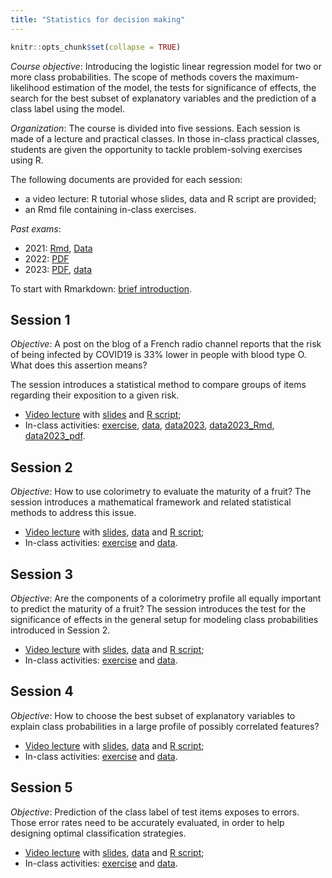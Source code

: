 ```yaml
---
title: "Statistics for decision making"
---
```


```r
knitr::opts_chunk$set(collapse = TRUE)
```

*Course objective*: Introducing the logistic linear regression model for two or more class probabilities. The scope of methods covers the maximum-likelihood estimation of the model, the tests for significance of effects, the search for the best subset of explanatory variables and the prediction of a class label using the model.   

*Organization*: The course is divided into five sessions. Each session is made of a lecture and practical classes. In those in-class practical classes, students are given the opportunity to tackle problem-solving exercises using R.  

The following documents are provided for each session:

* a video lecture: R tutorial whose slides, data and R script are provided;   
* an Rmd file containing in-class exercises.   

*Past exams*: 

* 2021: [Rmd](./teaching/Scripts/SADexam21.Rmd), [Data](./teaching/data/abalone.txt)
* 2022: [PDF](./teaching/pdfs/SADexam2022.pdf)
* 2023: [PDF](./teaching/pdfs/SADexam2023.pdf), [data](./teaching/data/handedness.txt)

To start with Rmarkdown: [brief introduction](https://youtu.be/rmBk6ECKdqQ). 

## Session 1

*Objective*: A post on the blog of a French radio channel reports that the risk of being infected by COVID19 is 33% lower in people with blood type O. What does this assertion means?

The session introduces a statistical method to compare groups of items regarding their exposition to a given risk. 

* [Video lecture](https://youtu.be/ybyboAX5TT8) with [slides](./teaching/PDFs/SADslides1.pdf) and [R script](./teaching/scripts/SADsession1.R);   
* In-class activities:  [exercise](./teaching/scripts/SADexercice1.Rmd), [data](./teaching/data/biscuits.txt),  [data2023](./teaching/data/postbac.txt),
[data2023_Rmd](./teaching/scripts/postbac.Rmd),
[data2023_pdf](./teaching/pdfs/SADpostbac.pdf).

## Session 2

*Objective*: How to use colorimetry to evaluate the maturity of a fruit? The session introduces a mathematical framework and related statistical methods to address this issue. 

* [Video lecture](https://youtu.be/QmINzUDho8Q) with [slides](./teaching/PDFs/SADslides2.pdf), [data](./teaching/data/maturity.txt) and [R script](./teaching/scripts/SADsession2.R);   
* In-class activities:  [exercise](./teaching/Scripts/SADexercice2.Rmd) and [data](./teaching/data/prefparfum.txt).

## Session 3

*Objective*: Are the components of a colorimetry profile all equally important to predict the maturity of a fruit? The session introduces the test for the significance of effects in the general setup for modeling class probabilities introduced in Session 2.

* [Video lecture](https://youtu.be/NiXNpXNtJPQ) with [slides](./teaching/PDFs/SADslides3.pdf), [data](./teaching/data/maturity.txt) and [R script](./teaching/scripts/SADsession3.R);   
* In-class activities:  [exercise](./teaching/Scripts/SADexercice3.Rmd) and [data](./teaching/data/tournesol.txt).

## Session 4

*Objective*: How to choose the best subset of explanatory variables to explain class probabilities in a large profile of possibly correlated features?

* [Video lecture](https://youtu.be/XyxlSRnl4kI) with [slides](./teaching/PDFs/SADslides4.pdf), [data](./teaching/data/maturity.txt) and [R script](./teaching/scripts/SADsession4.R);   
* In-class activities:  [exercise](./teaching/Scripts/SADexercice4.Rmd) and [data](./teaching/data/methionine.txt).

## Session 5

*Objective*: Prediction of the class label of test items exposes to errors. Those error rates need to be accurately evaluated, in order to help designing optimal classification strategies.   

* [Video lecture](https://youtu.be/agt2WHQ4Hn8) with [slides](./teaching/PDFs/SADslides5.pdf), [data](./teaching/data/maturity.txt) and [R script](./teaching/scripts/SADsession5.R);   
* In-class activities: [exercise](./teaching/Scripts/SADexercice5.Rmd) and [data](./teaching/data/SADcoffee.txt).

